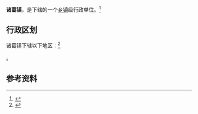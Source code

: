 {{中国乡级行政区|37/13/23/106/000}}

'''诸葛镇'''，是{{PRC admin/fullname|37/13/23/106/000|3}}下辖的一个[[乡镇|乡镇]]级行政单位。<ref>{{PRC admin/ref sgc|{{PRC admin/parent|37/13/23/106/000}}}}</ref>

== 行政区划 ==

诸葛镇下辖以下地区：<ref>{{PRC admin/ref sgc|37/13/23/106/000}}</ref>

{{PRC admin/children|37/13/23/106/000}}。

== 参考资料 ==

{{reflist}}

{{行政区划小作品}}
{{PRC admin/navcat|37/13/23/106/000}}